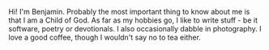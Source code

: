 Hi! I'm Benjamin. Probably the most important thing to know about me is that I am a Child of God. As far as my hobbies go, I like to write stuff - be it software, poetry or devotionals.
I also occasionally dabble in photography. I love a good coffee, though I wouldn't say no to tea either.